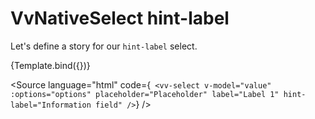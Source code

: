 
<Meta title="Components/NativeSelect/Props/hint-label" />

# VvNativeSelect hint-label

Let's define a story for our `hint-label` select.

<Canvas>
	<Story
		name="hint-label"
		play={hintLabelTest}
		args={{
			name: 'select',
			label: 'Lorem Ipsum',
			placeholder: 'Placeholder',
			options: ['Option 1', 'Option 2', 'Option 3'],
			hintLabel: 'Information field',
			'data-testId': 'select'
		}}>
		{Template.bind({})}
	</Story>
</Canvas>

<Source
	language="html"
	code={`
<vv-select
	v-model="value"
	:options="options"
	placeholder="Placeholder"
	label="Label 1"
	hint-label="Information field"
/>`}
/>
